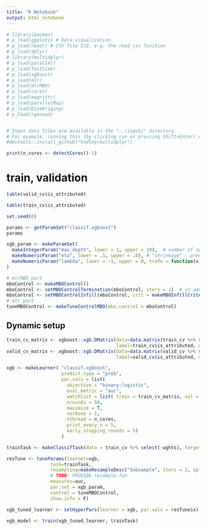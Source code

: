 ```yaml
---
title: "R Notebook"
output: html_notebook
---
```


```r
# library(pacman)
# p_load(ggplot2) # Data visualization
# p_load(readr) # CSV file I/O, e.g. the read_csv function
# p_load(dplyr)
# library(multidplyr)
# p_load(parallel)
# p_load(fasttime)
# p_load(xgboost)
# p_load(mlr)
# p_load(mlrMBO)
# p_load(caret)
# p_load(magrittr)
# p_load(parallelMap)
# p_load(DiceKriging)
# p_load(rgenoud)


# Input data files are available in the "../input/" directory.
# For example, running this (by clicking run or pressing Shift+Enter) will list the files in the input directory
#devtools::install_github("hadley/multidplyr")
```


```r
print(n_cores <- detectCores()-1)
```

# train, validation 

```r
table(valid_cv$is_attributed)
```

```r
table(train_cv$is_attributed)
```

```r
set.seed(0)
```


```r
params <- getParamSet("classif.xgboost")
params
```

```r
xgb_param <- makeParamSet(
  makeIntegerParam("max_depth", lower = 1, upper = 10),  # number of splits in each tree
  makeNumericParam("eta", lower = .1, upper = .8), # "shrinkage" - prevents overfitting
  makeNumericParam("lambda", lower = -1, upper = 0, trafo = function(x) 10^x) # L2 regularization - prevents overfitting
)
```

```r
# mlrMBO part
mboControl <- makeMBOControl()
mboControl <- setMBOControlTermination(mboControl, iters = 1)  # in addition to the initials
mboControl <- setMBOControlInfill(mboControl, crit = makeMBOInfillCritAEI()) # augmented expected improvement
# mlr part
tuneMBOControl <- makeTuneControlMBO(mbo.control = mboControl)
```


## Dynamic setup


```r

train_cv_matrix <- xgboost::xgb.DMatrix(data=data.matrix(train_cv %>% select(-is_attributed, -wghts)),
                                        label=train_cv$is_attributed, missing = NA, weight=train_cv$wghts)
valid_cv_matrix <- xgboost::xgb.DMatrix(data=data.matrix(valid_cv %>% select(-is_attributed, -wghts)),
                                        label=valid_cv$is_attributed, missing = NA, weight=valid_cv$wghts)

xgb <- makeLearner( "classif.xgboost", 
                    predict.type = "prob",
                    par.vals = list(
                      objective = "binary:logistic",
                      eval_metric = "auc",
                      watchlist = list( train = train_cv_matrix, val = valid_cv_matrix),
                      nrounds = 50, 
                      maximize = T,
                      verbose = 1, 
                      nthread = n_cores,
                      print_every_n = 5,
                      early_stopping_rounds = 5)
                    )

```

```r
trainTask <- makeClassifTask(data = train_cv %>% select(-wghts), target = "is_attributed", positive = 1)
```


```r

resTune <- tuneParams(learner=xgb, 
                task=trainTask, 
                resampling=makeResampleDesc("Subsample", iters = 2, split = 0.95),
                # TODO: PROVIDE resample.fun
                measures=auc, 
                par.set = xgb_param, 
                control = tuneMBOControl, 
                show.info = F)
```

```r
xgb_tuned_learner <- setHyperPars(learner = xgb, par.vals = resTune$x)

xgb_model <- train(xgb_tuned_learner, trainTask)
```


 